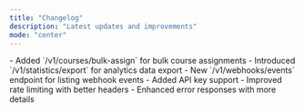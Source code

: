 ```yaml
---
title: "Changelog"
description: "Latest updates and improvements"
mode: "center"
---
```


<Update label="2024-10-12" description="v0.1.1">
    - Added `/v1/courses/bulk-assign` for bulk course assignments
    - Introduced `/v1/statistics/export` for analytics data export
    - New `/v1/webhooks/events` endpoint for listing webhook events
</Update>
<Update label="2024-10-11" description="v0.1.0">
    - Added API key support
    - Improved rate limiting with better headers
    - Enhanced error responses with more details
</Update>